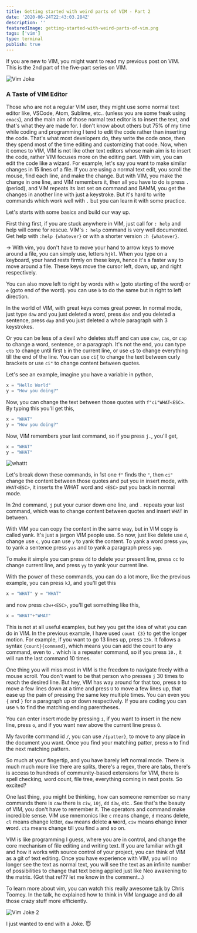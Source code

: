 ```yaml
---
title: Getting started with weird parts of VIM - Part 2
date: '2020-06-24T22:43:03.284Z'
description: ''
featuredImage: getting-started-with-weird-parts-of-vim.png
tags: ['vim']
type: terminal
publish: true
---
```


If you are new to VIM, you might want to read my previous post on VIM.
This is the 2nd part of the five-part series on VIM.

![Vim Joke](vim-joke-1.png)

### A Taste of VIM Editor

Those who are not a regular VIM user, they might use some normal text editor like, VSCode, Atom, Sublime, etc.. (unless you are some freak using `emacs`), and the main aim of those normal text editor is to insert the text, and that's what they are made for. I don't know about others but 75% of my time while coding and programming I tend to edit the code rather than inserting the code. That's what most developers do, they write the code once, then they spend most of the time editing and customizing that code. Now, when it comes to VIM, VIM is not like other text editors whose main aim is to insert the code, rather VIM focuses more on the editing part. With vim, you can edit the code like a wizard.
For example, let's say you want to make similar changes in 15 lines of a file. If you are using a normal text edit, you scroll the mouse, find each line, and make the change. But with VIM, you make the change in one line, and VIM remembers it, then all you have to do is press `.` (period), and VIM repeats its last set on command and BAMM, you get the changes in another line with just a keystroke. But it's hard to write commands which work well with `.` but you can learn it with some practice.

Let's starts with some basics and build our way up.

First thing first, if you are stuck anywhere in VIM, just call for `: help` and help will come for rescue. VIM's `: help` command is very well documented. Get help with `:help {whatever}` or with a shorter version `:h {whatever}`.

-> With vim, you don't have to move your hand to arrow keys to move around a file, you can simply use, letters `hjkl`. When you type on a keyboard, your hand rests firmly on these keys, hence it's a faster way to move around a file.
These keys move the cursor left, down, up, and right respectively.

You can also move left to right by words with `w` (goto starting of the word) or `e` (goto end of the word). you can use `b` to do the same but in right to left direction.

In the world of VIM, with great keys comes great power. In normal mode, just type `daw` and you just deleted a word, press `das` and you deleted a sentence, press `dap` and you just deleted a whole paragraph with 3 keystrokes.

Or you can be less of a devil who deletes stuff and can use `caw`, `cas`, or `cap` to change a word, sentence, or a paragraph. It's not the end, you can type `ctb` to change until first `b` in the current line, or use `c$` to change everything till the end of the line. You can use `ci{` to change the text between curly brackets or use `ci"` to change content between quotes.

Let's see an example, imagine you have a variable in python,

```python
x = "Hello World"
y = "How you doing?"
```

Now, you can change the text between those quotes with `f"ci"WHAT<ESC>`. By typing this you'll get this,

```python
x = "WHAT"
y = "How you doing?"
```

Now, VIM remembers your last command, so if you press `j.`, you'll get,

```python
x = "WHAT"
y = "WHAT"
```

![whattt](whatttt.gif)

Let's break down these commands, in 1st one `f"` finds the `"`, then `ci"` change the content between those quotes and put you in insert mode, with `WHAT<ESC>`, it inserts the WHAT word and `<ESC>` put you back in normal mode.

In 2nd command, `j` put your cursor down one line, and `.` repeats your last command, which was to change content between quotes and insert `WHAT` in between.

With VIM you can copy the content in the same way, but in VIM copy is called yank. It's just a jargon VIM people use.
So now, just like delete use `d`, change use `c`, you can use `y` to yank the content. To yank a word press `yaw`, to yank a sentence press `yas` and to yank a paragraph press `yap`.

To make it simple you can press `dd` to delete your present line, press `cc` to change current line, and press `yy` to yank your current line.

With the power of these commands, you can do a lot more, like the previous example, you can press `kJ`, and you'll get this

```python
x = "WHAT" y = "WHAT"
```

and now press `c3w+<ESC>`, you'll get something like this,

```python
x = "WHAT"+"WHAT"
```

This is not at all useful examples, but hey you get the idea of what you can do in VIM.
In the previous example, I have used `count {3}` to get the longer motion. For example, if you want to go 13 lines up, press `13k`. It follows a syntax `{count}{command}`, which means you can add the count to any command, even to `.` which is a repeater command, so if you press `10.`, it will run the last command 10 times.

One thing you will miss most in VIM is the freedom to navigate freely with a mouse scroll. You don't want to be that person who presses `j` 30 times to reach the desired line. But hey, VIM has way around for that too, press `D` to move a few lines down at a time and press `U` to move a few lines up, that ease up the pain of pressing the same key multiple times. You can even you `{` and `}` for a paragraph up or down respectively. If you are coding you can use `%` to find the matching ending parentheses.

You can enter insert mode by pressing `i`, if you want to insert in the new line, press `o`, and if you want new above the current line press `O`.

My favorite command id `/`, you can use `/{patter}`, to move to any place in the document you want. Once you find your matching patter, press `n` to find the next matching pattern.

So much at your fingertip, and you have barely left normal mode. There is much much more like there are splits, there's a regex, there are tabs, there's is access to hundreds of community-based extensions for VIM, there is spell checking, word count, file tree, everything coming in next posts. So excited?

One last thing, you might be thinking, how can someone remember so many commands there is `caw` there is `ciw`, `10j`, `dd` `d3w`, etc.. See that's the beauty of VIM, you don't have to remember it. The operators and command make incredible sense. VIM use mnemonics like `c` means change, `d` means delete, `cl` means change letter, `daw` means **d**elete **a** **w**ord, `ciw` means **c**hange **i**nner **w**ord. `cta` means **c**hange **t**ill you find `a` and so on.

VIM is like programming I guess, where you are in control, and change the core mechanism of file editing and writing text. If you are familiar with git and how it works with source control of your project, you can think of VIM as a git of text editing. Once you have experience with VIM, you will no longer see the text as normal text, you will see the text as an infinite number of possibilities to change that text being applied just like Neo awakening to the matrix. (Got that ref?? let me know in the comment...)

To learn more about vim, you can watch this really awesome [talk](https://www.youtube.com/watch?v=wlR5gYd6um0) by Chris Toomey. In the talk, he explained how to think in VIM language and do all those crazy stuff more efficiently.

![Vim Joke 2](vim-joke-2.png)

I just wanted to end with a Joke. 😇

